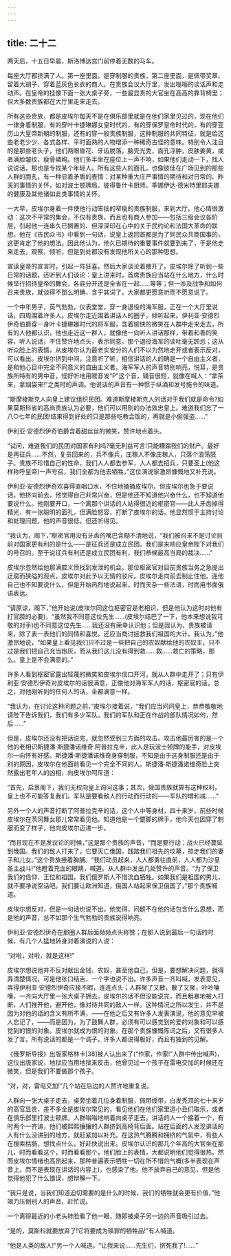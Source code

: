 ```yaml
---
---
---
```

title: 二十二
---




两天后，十五日早晨，斯洛博达宫门前停着无数的马车。

每座大厅都挤满了人。第一座里面，是穿制服的贵族，第二座里面，是佩带奖章、留着大胡子、穿着蓝灰色长衣的商人。在贵族会议大厅里，发出嗡嗡的谈话声和走动声。在皇帝的挂像下面一张大桌子旁，一些最显贵的大官坐在高高的靠背椅里；但大多数贵族都在大厅里走来走去。

所有这些贵族，都是皮埃尔每天不是在俱乐部里就是在他们家里见过的，现在他们一律身着制服，有的穿叶卡捷琳娜女皇时代的，有的穿保罗皇帝时代的，有的穿亚历山大皇帝新朝的制服，还有的穿一般贵族制服，这种制服的共同特征，就是给这些老老少少、各式各样、平时面熟的人物增添一种稀奇古怪的意味。特别令人注目的是那些老头子，他们两眼昏花、牙齿脱落，脑壳光秃，面孔浮肿，皮肤姜黄，或者满脸皱纹，瘦骨嶙峋。他们多半坐在座位上一声不响，如果他们走动一下，找人说说话，那也是专找某个年轻人。所有这些人的面孔，也像彼佳在广场见到的那些人群的面孔，有一种显着矛盾的表情：对某种重大庄严事情的期待和对日常的、昨天的事情的关怀，如对波士顿牌局、彼得鲁什卡厨师、季娜伊达·德米特里耶夫娜的健康及其他诸如此类事情的关怀。

一大早，皮埃尔身着一件使他行动笨拙的窄瘦的贵族制服，来到大厅。他心情很激动：这次不平常的集会，不仅有贵族，而且也有商人参加——包括三级会议各阶层，引起他一连串久已搁置的、但深深印在心中的关于民约论和法国大革命的联想。他在《告民众书》中看到一句话，说皇上返回首都是为了同民众共商国事的，这更肯定了他的想法。因此他认为，他久已期待的重要事件就要到来了，于是他走来走去，观察，倾听，但是到处都没有发现他所关心的那种思想。

宣读皇帝的宣言时，引起一阵狂喜，然后大家谈论着散开了。皮埃尔除了听到一些日常的话题，还听到人们谈论：皇上进来时，首席贵族应当站在什么地方，什么时候举行招待皇帝的舞会，各县分开还是全省在一起……等等；但一涉及战争和如何召来贵族，就谈得不那么明确，含乎其词了。大家都更愿意听而不愿意说了。

一个中年男子，英气勃勃，仪表堂堂，穿一身退役的海军服，正在一个大厅里说话，四周围着许多人。皮埃尔走近围着讲话人的圈子，倾听起来。伊利亚·安德烈伊奇伯爵穿一身叶卡捷琳娜时代的将军服，含着愉快的微笑在人群中走来走去，所有的人他都认识，他也走近这一群人，就像他一向听人讲话那样，带着和善的笑容，听人说话，不住赞许地点头，表示同意。那个退役海军的谈吐毫无顾忌；这从听众脸上的表情，从皮埃尔认为最老实安分的人们不以为然地走开或者表示反对，可以看出。皮埃尔挤到中间，注意听了听，相信讲话的人的确是一个自由主义者，是和他心目中完全不同意义的自由主义者。海军军人的声音特别响亮，悦耳，是贵族所特有的男中音，怪好听地用喉音发“P”这个音，辅音很短，就像在喊人：“拿茶来，拿烟袋来!”之类时的声调。他说话的声音有一种惯于纵酒和发号施令的味道。

“斯摩棱斯克人向皇上建议组织民团。难道斯摩棱斯克人的话对于我们就是命令?如果莫斯科省的高尚贵族认为必要，他们可以用别的办法效忠皇上。难道我们忘了一八○七年的民团!结果得到好处的只是那些吃教会饭的，再就是小偷强盗……”

伊利亚·安德烈伊奇伯爵含着甜丝丝的微笑，赞许地点着头。

“试问，难道我们的民团对国家有利吗?毫无利益可言!只能糟蹋我们的财产。最好是再征兵……不然，复员回来的，兵不像兵，庄稼人不像庄稼人，只落个浪荡胚子。贵族不珍惜自己的性命，我们人人都去参军，人人都去招兵，只要圣上(他这样称呼皇帝)一声号召，我们全都为他去牺牲，”这位演说家激昂慷慨地又补充说。

伊利亚·安德烈伊奇欢喜得直咽口水，不住地捅捅皮埃尔，但皮埃尔也急于要说话。他挤向前去，他觉得自己非常兴奋，但是他还不知道他兴奋什么，也不知道他要说什么。他刚要开口，一个离那个讲话的人站得很近的枢密官——此人牙齿掉得精光，有一张聪明的面孔，但满脸怒容，打断了皮埃尔的话。他显然惯于主持讨论和处理问题，他的声音很低，但还听得见。

“我认为，阁下，”枢密官用没有牙齿的嘴巴含糊不清地说，“我们被召来不是讨论目前对国家更有利的是什么——是征兵还是成立民团。我们是来响应皇帝陛下对我们的号召的。至于说征兵有利还是成立民团有利，我们恭候最高当局的裁决……”

皮埃尔忽然给他那满腔义愤找到发泄的机会。那位枢密官对目前贵族当务之急提出迂腐而狭隘的观点，皮埃尔对此予以无情的驳斥。皮埃尔走向前去制止住他。连他自己也不知要说什么，但是开始热烈地说起来，时而夹杂一些法语，时而用书面俄语表达。

“请原谅，阁下，”他开始说(皮埃尔同这位枢密官是老相识，但是他认为这时对他有打官腔的必要)，“虽然我不同意这位先生……(皮埃尔结巴了一下，他本来想说我可敬的对手)也不同意这位先生……我还没有荣幸认识他；但是我认为，贵族被请来，除了表一表他们的同情和喜悦，还应当商讨拯救我们祖国的大计。我认为，”他激昂地说，“如果皇上看见我们只不过是一些把自己的农奴献给他的农奴主，只不过是我们把自己充当炮灰，而从我们这儿没有得到救……救……救亡的策略，那么，皇上是不会满意的。”

许多人看到枢密官露出轻蔑的微笑和皮埃尔信口开河，就从人群中走开了；只有伊利亚·安德烈伊奇对皮埃尔的话很满意，正像他对海军军人的话，枢密官的话，总之，对他刚听到的任何人的话，全都满意一样。

“我认为，在讨论这种问题之前，”皮埃尔接着说，“我们应当问问皇上，恭恭敬敬地请陛下告诉我们，我们有多少军队，我们的军队和正在作战的部队情况如何，然后……”

但是，皮埃尔还没有把话说完，就忽然受到三方面的攻击。攻击他最厉害的是一个他的老相识斯捷潘·斯捷潘诺维奇·阿普拉克辛，此人是玩波士顿牌的能手，对皮埃尔一向怀有好感。斯捷潘·斯捷潘诺维奇身穿制服，不知是由于这身制服还是由于别的原因，皮埃尔在他面前看见一个完全不同的人。斯捷潘·斯捷潘诺维奇脸上突然露出老年人的凶相，向皮埃尔呵斥道：

“首先，启禀阁下，我们无权向皇上询问这事；其次，俄国贵族就算有这种权利，皇上也不可能答复我们。军队是要看敌人的行动而行动的——军队的增和减……”

另外一个人的声音打断了阿普拉克辛的话，这个人中等身材，四十来岁，前些时候皮埃尔在茨冈舞女那儿常常看见他，知道他是一个蹩脚的牌手，他今天也因穿了制服而变了样子，他向皮埃尔迈进一步。

“而且现在不是发议论的时候，”这是那个贵族的声音，“而是要行动：战火已经蔓延到俄国。我们的敌人打来了，它要灭亡俄国，践踏我们祖先的坟墓，掠走我们的妻子和儿女。”这个贵族捶着胸脯。“我们动员起来，人人都勇往直前，人人都为沙皇圣主战斗!”他瞪着充血的眼睛，喊道。从人群中发出几处赞许的声音。“为了保卫我们的信仰、王位和祖国，我们俄罗斯人不惜流血牺牲。如果我们是祖国的男儿，就不要净说空话吧。我们要让欧洲知道，俄国人站起来保卫俄国了，”那个贵族喊道。

皮埃尔想反对，但是一句话也说不出。他觉得，问题不在他的话包含什么思想，而是他的声音，总不如那个生气勃勃的贵族说得响亮。

伊利亚·安德烈伊奇在那圈人群后面频频点头称赞；在那人说到最后一句话的时候，有几个人猛地转身对着演说的人说：

“对啦，对啦，就是这样!”

皮埃尔想说他并不反对献出金钱、农奴，甚至他自己，但是，要想解决问题，就得弄清楚情况，可是他张口结舌，一个字也说不出。许多声音一齐叫喊，发表意见，弄得伊利亚·安德烈伊奇应接不暇，连连点头；人群聚了又散，散了又聚，吵吵嚷嚷，一齐向大厅里一张大桌子拥去。皮埃尔的话不但没能说完，而且粗暴地被人打断，人们推开他，避开他，像对待共同的敌人一样。这种情况之所以发生，并不是因为对他的话的含义有所不满，——在他之后又有许多人发表演说，他的意见早被人忘记了，——而是因为，为了鼓舞人群，必须有可以感觉到的爱的对象和可以感觉到的恨的对象。皮埃尔就成为恨的对象。在那个贵族慷慨陈词之后，又有很多人发了言，所有说话的都是一个调子。许多人都说得极好，而且有独到的见解。

《俄罗斯导报》出版家格林卡[38]被人认出来了(“作家，作家!”人群中传出喊声)，这位出版家说，地狱应当用地狱来反击，他曾见过一个孩子在雷电交加的时候还在微笑，但是我们不要做那个孩子。

“对，对，雷电交加!”几个站在后边的人赞许地重复说。

人群向一张大桌子走去，桌旁坐着几位身着制服，佩带绶带，白发秃顶的七十来岁的高官显贵，差不多全是皮埃尔常见的，看见他们在他们家里逗小丑们取乐，或者在俱乐部里打波士顿牌。人群嗡嗡地响着向桌子走去。讲话的人一个接着一个，有时两个一齐讲，他们被熙熙攘攘的人群挤到高椅背后面。站在后面的人发现讲话的人有什么没讲到的地方，就赶紧加以补充。在这热气腾腾和拥挤的气氛中，有些人在搜索枯肠，想找点什么，好赶快说出来。皮埃尔认识的那几个年高的大官坐在那儿，时而看看这个，时而看看那个，他们脸上的表情，大都说明他们觉得很热。然而皮埃尔情绪也高昂起来，那种普遍表示牺牲一切在所不惜的气概(多半表现在声音上，而不是表现在讲话的内容上)，也感染了他。他不放弃自己的意见，但是他觉得他犯了什么错误，想辩解一下。

“我只是说，当我们知道迫切需要的是什么的时候，我们的牺牲就会更有价值，”他竭力压倒别人的声音，赶忙说。

一个离得最近的小老头转脸看了他一眼，随即被桌子另一边的声音吸引过去。

“是的，莫斯科就要放弃了!它将要成为赎罪的牺牲品!”有人喊道。

“他是人类的敌人!”另一个人喊道。“让我来说……先生们，挤死我了!……”